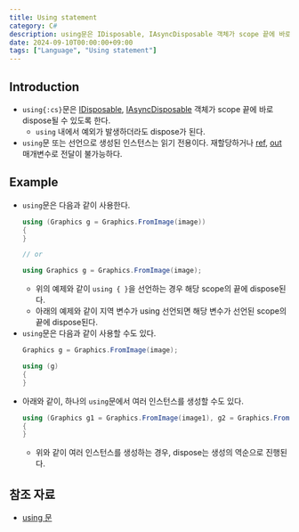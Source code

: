 ```yaml
---
title: Using statement
category: C#
description: using문은 IDisposable, IAsyncDisposable 객체가 scope 끝에 바로 dispose될 수 있도록 한다.
date: 2024-09-10T00:00:00+09:00
tags: ["Language", "Using statement"]
---
```


## Introduction

- `using{:cs}`문은 [IDisposable](https://learn.microsoft.com/ko-kr/dotnet/api/system.idisposable?view=net-7.0), [IAsyncDisposable](https://learn.microsoft.com/ko-kr/dotnet/api/system.iasyncdisposable?view=net-7.0) 객체가 scope 끝에 바로 dispose될 수 있도록 한다.
    - `using` 내에서 예외가 발생하더라도 dispose가 된다.
- `using`문 또는 선언으로 생성된 인스턴스는 읽기 전용이다. 재할당하거나 [ref](https://learn.microsoft.com/ko-kr/dotnet/csharp/language-reference/keywords/ref), [out](https://learn.microsoft.com/ko-kr/dotnet/csharp/language-reference/keywords/out-parameter-modifier) 매개변수로 전달이 불가능하다.

## Example

- `using`문은 다음과 같이 사용한다.
    ```cs showLineNumbers title="C# | Hello.cs" {3-4}
    using (Graphics g = Graphics.FromImage(image))
    {
    }

    // or

    using Graphics g = Graphics.FromImage(image);
    ```
    - 위의 예제와 같이 `using { }`을 선언하는 경우 해당 scope의 끝에 dispose된다.
    - 아래의 예제와 같이 지역 변수가 using 선언되면 해당 변수가 선언된 scope의 끝에 dispose된다.
- `using`문은 다음과 같이 사용할 수도 있다.
    ```cs {1-3}
    Graphics g = Graphics.FromImage(image);

    using (g)
    { 
    }
    ```
- 아래와 같이, 하나의 `using`문에서 여러 인스턴스를 생성할 수도 있다.
    ```cs showLineNumbers{1234} {1-2} title="C# | Hello.cs"
    using (Graphics g1 = Graphics.FromImage(image1), g2 = Graphics.FromImage(image2))
    {
    }
    ```
    - 위와 같이 여러 인스턴스를 생성하는 경우, dispose는 생성의 역순으로 진행된다.

## 참조 자료

- [using 문](https://learn.microsoft.com/ko-kr/dotnet/csharp/language-reference/statements/using)